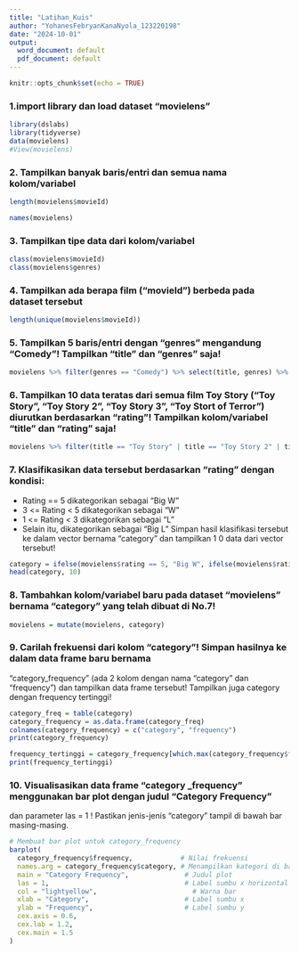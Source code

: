```yaml
---
title: "Latihan_Kuis"
author: "YohanesFebryanKanaNyola_123220198"
date: "2024-10-01"
output:
  word_document: default
  pdf_document: default
---
```


```r
knitr::opts_chunk$set(echo = TRUE)
```

### 1.import library dan load dataset "movielens"
```r
library(dslabs)
library(tidyverse)
data(movielens)
#View(movielens)
```

### 2. Tampilkan banyak baris/entri dan semua nama kolom/variabel

```r
length(movielens$movieId)

names(movielens)
```
### 3. Tampilkan tipe data dari kolom/variabel

```r
class(movielens$movieId)
class(movielens$genres)
```

### 4. Tampilkan ada berapa film ("movieId") berbeda pada dataset tersebut

```r
length(unique(movielens$movieId))
```
### 5. Tampilkan 5 baris/entri dengan "genres" mengandung "Comedy"! Tampilkan "title" dan "genres" saja!

```r
movielens %>% filter(genres == "Comedy") %>% select(title, genres) %>% head(5)
```

### 6. Tampilkan 10 data teratas dari semua film Toy Story ("Toy Story", "Toy Story 2", "Toy Story 3", "Toy Stort of Terror") diurutkan berdasarkan "rating"! Tampilkan kolom/variabel "title" dan "rating" saja!

```r
movielens %>% filter(title == "Toy Story" | title == "Toy Story 2" | title == "Toy Story 3" | title == "Toy Story of Terror") %>% arrange(desc(rating)) %>% select(title, rating) %>% head(10)
```

### 7. Klasifikasikan data tersebut berdasarkan "rating" dengan kondisi:
- Rating == 5 dikategorikan sebagai "Big W"
- 3 <= Rating < 5 dikategorikan sebagai "W"
- 1 <= Rating < 3 dikategorikan sebagai "L"
- Selain itu, dikategorikan sebagai "Big L"
Simpan hasil klasifikasi tersebut ke dalam vector bernama "category" dan tampilkan 1 0 data dari vector tersebut!

```r
category = ifelse(movielens$rating == 5, "Big W", ifelse(movielens$rating <=3 & movielens$rating < 5, "W", ifelse(movielens$rating >=1 & movielens$rating < 3, "L", "Big L")))
head(category, 10)
```
### 8. Tambahkan kolom/variabel baru pada dataset "movielens" bernama "category" yang telah dibuat di No.7!

```r
movielens = mutate(movielens, category)
```

### 9. Carilah frekuensi dari kolom "category"! Simpan hasilnya ke dalam data frame baru bernama
"category_frequency" (ada 2 kolom dengan nama "category" dan "frequency") dan tampilkan data frame
tersebut! Tampilkan juga category dengan frequency tertinggi!

```r
category_freq = table(category)
category_frequency = as.data.frame(category_freq)
colnames(category_frequency) = c("category", "frequency")
print(category_frequency)
```

```r
frequency_tertinggi = category_frequency[which.max(category_frequency$frequency)]
print(frequency_tertinggi)
```


### 10. Visualisasikan data frame "category _frequency" menggunakan bar plot dengan judul "Category Frequency"
dan parameter las = 1 ! Pastikan jenis-jenis "category" tampil di bawah bar masing-masing.

```r
# Membuat bar plot untuk category_frequency
barplot(
  category_frequency$frequency,            # Nilai frekuensi
  names.arg = category_frequency$category, # Menampilkan kategori di bawah bar
  main = "Category Frequency",              # Judul plot
  las = 1,                                  # Label sumbu x horizontal
  col = "lightyellow",                        # Warna bar
  xlab = "Category",                        # Label sumbu x
  ylab = "Frequency",                       # Label sumbu y
  cex.axis = 0.6,      
  cex.lab = 1.2,       
  cex.main = 1.5
)

```
